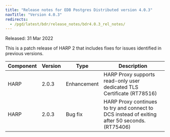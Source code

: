 ```yaml
---
title: "Release notes for EDB Postgres Distributed version 4.0.3"
navTitle: "Version 4.0.3"
redirects:
  - /pgd/latest/bdr/release_notes/bdr4.0.3_rel_notes/
---
```


Released: 31 Mar 2022

This is a patch release of HARP 2 that includes fixes for issues identified
in previous versions.

| Component | Version |    Type     |                                          Description                                          |
| --------- | ------- | ----------- | --------------------------------------------------------------------------------------------- |
| HARP      | 2.0.3   | Enhancement | HARP Proxy supports read-only user dedicated TLS Certificate (RT78516)                        |
| HARP      | 2.0.3   | Bug fix     | HARP Proxy continues to try and connect to DCS instead of exiting after 50 seconds. (RT75406) |
